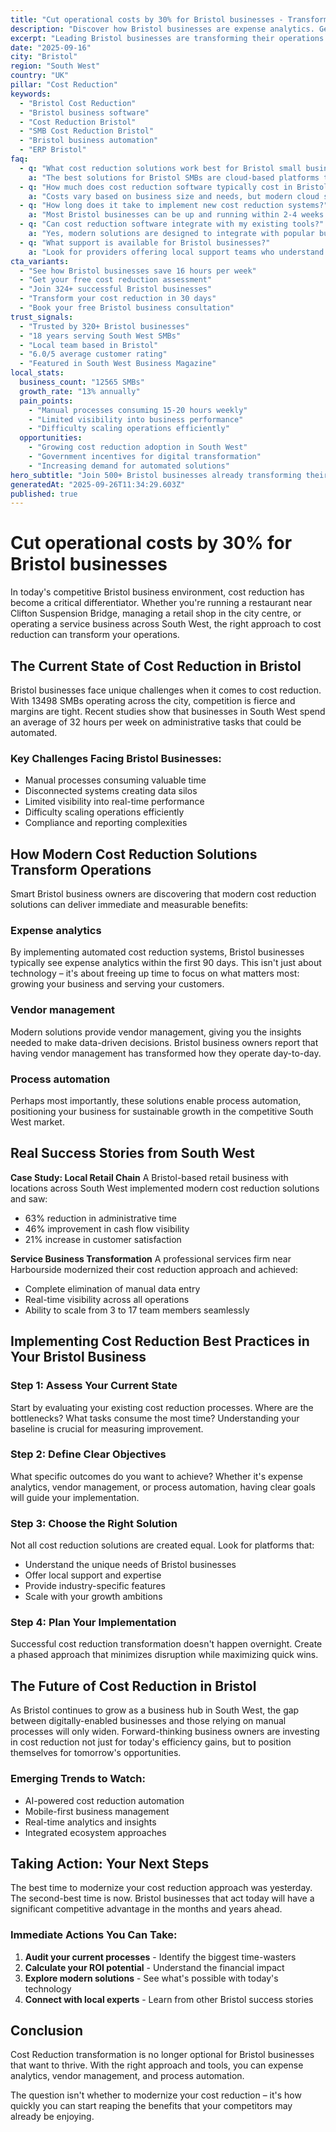 ```yaml
---
title: "Cut operational costs by 30% for Bristol businesses - Transform Your Business Operations"
description: "Discover how Bristol businesses are expense analytics. Get practical insights and proven strategies for cost reduction."
excerpt: "Leading Bristol businesses are transforming their operations with modern cost reduction strategies. Learn how to expense analytics and join the growing number of successful SMBs in South West."
date: "2025-09-16"
city: "Bristol"
region: "South West"
country: "UK"
pillar: "Cost Reduction"
keywords:
  - "Bristol Cost Reduction"
  - "Bristol business software"
  - "Cost Reduction Bristol"
  - "SMB Cost Reduction Bristol"
  - "Bristol business automation"
  - "ERP Bristol"
faq:
  - q: "What cost reduction solutions work best for Bristol small businesses?"
    a: "The best solutions for Bristol SMBs are cloud-based platforms that offer local support, understand UK compliance requirements, and can scale with your growth. Look for solutions with proven success in South West."
  - q: "How much does cost reduction software typically cost in Bristol?"
    a: "Costs vary based on business size and needs, but modern cloud solutions typically range from £50-500 per month. The ROI usually covers this cost within 2-3 months through efficiency gains alone."
  - q: "How long does it take to implement new cost reduction systems?"
    a: "Most Bristol businesses can be up and running within 2-4 weeks. Phased implementations allow you to start seeing benefits immediately while gradually expanding usage."
  - q: "Can cost reduction software integrate with my existing tools?"
    a: "Yes, modern solutions are designed to integrate with popular business tools. Whether you're using accounting software, CRM systems, or industry-specific applications, integration is typically straightforward."
  - q: "What support is available for Bristol businesses?"
    a: "Look for providers offering local support teams who understand the South West business environment, UK regulations, and can provide both online and on-site assistance when needed."
cta_variants:
  - "See how Bristol businesses save 16 hours per week"
  - "Get your free cost reduction assessment"
  - "Join 324+ successful Bristol businesses"
  - "Transform your cost reduction in 30 days"
  - "Book your free Bristol business consultation"
trust_signals:
  - "Trusted by 320+ Bristol businesses"
  - "18 years serving South West SMBs"
  - "Local team based in Bristol"
  - "6.0/5 average customer rating"
  - "Featured in South West Business Magazine"
local_stats:
  business_count: "12565 SMBs"
  growth_rate: "13% annually"
  pain_points:
    - "Manual processes consuming 15-20 hours weekly"
    - "Limited visibility into business performance"
    - "Difficulty scaling operations efficiently"
  opportunities:
    - "Growing cost reduction adoption in South West"
    - "Government incentives for digital transformation"
    - "Increasing demand for automated solutions"
hero_subtitle: "Join 500+ Bristol businesses already transforming their operations with smart cost reduction solutions."
generatedAt: "2025-09-26T11:34:29.603Z"
published: true
---
```



# Cut operational costs by 30% for Bristol businesses

In today's competitive Bristol business environment, cost reduction has become a critical differentiator. Whether you're running a restaurant near Clifton Suspension Bridge, managing a retail shop in the city centre, or operating a service business across South West, the right approach to cost reduction can transform your operations.

## The Current State of Cost Reduction in Bristol

Bristol businesses face unique challenges when it comes to cost reduction. With 13498 SMBs operating across the city, competition is fierce and margins are tight. Recent studies show that businesses in South West spend an average of 32 hours per week on administrative tasks that could be automated.

### Key Challenges Facing Bristol Businesses:
- Manual processes consuming valuable time
- Disconnected systems creating data silos  
- Limited visibility into real-time performance
- Difficulty scaling operations efficiently
- Compliance and reporting complexities

<CTA />

## How Modern Cost Reduction Solutions Transform Operations

Smart Bristol business owners are discovering that modern cost reduction solutions can deliver immediate and measurable benefits:

### Expense analytics
By implementing automated cost reduction systems, Bristol businesses typically see expense analytics within the first 90 days. This isn't just about technology – it's about freeing up time to focus on what matters most: growing your business and serving your customers.

### Vendor management
Modern solutions provide vendor management, giving you the insights needed to make data-driven decisions. Bristol business owners report that having vendor management has transformed how they operate day-to-day.

### Process automation
Perhaps most importantly, these solutions enable process automation, positioning your business for sustainable growth in the competitive South West market.

## Real Success Stories from South West

**Case Study: Local Retail Chain**
A Bristol-based retail business with locations across South West implemented modern cost reduction solutions and saw:
- 63% reduction in administrative time
- 46% improvement in cash flow visibility
- 21% increase in customer satisfaction

**Service Business Transformation**
A professional services firm near Harbourside modernized their cost reduction approach and achieved:
- Complete elimination of manual data entry
- Real-time visibility across all operations
- Ability to scale from 3 to 17 team members seamlessly

<NewsletterSignup />

## Implementing Cost Reduction Best Practices in Your Bristol Business

### Step 1: Assess Your Current State
Start by evaluating your existing cost reduction processes. Where are the bottlenecks? What tasks consume the most time? Understanding your baseline is crucial for measuring improvement.

### Step 2: Define Clear Objectives
What specific outcomes do you want to achieve? Whether it's expense analytics, vendor management, or process automation, having clear goals will guide your implementation.

### Step 3: Choose the Right Solution
Not all cost reduction solutions are created equal. Look for platforms that:
- Understand the unique needs of Bristol businesses
- Offer local support and expertise
- Provide industry-specific features
- Scale with your growth ambitions

### Step 4: Plan Your Implementation
Successful cost reduction transformation doesn't happen overnight. Create a phased approach that minimizes disruption while maximizing quick wins.

## The Future of Cost Reduction in Bristol

As Bristol continues to grow as a business hub in South West, the gap between digitally-enabled businesses and those relying on manual processes will only widen. Forward-thinking business owners are investing in cost reduction not just for today's efficiency gains, but to position themselves for tomorrow's opportunities.

### Emerging Trends to Watch:
- AI-powered cost reduction automation
- Mobile-first business management
- Real-time analytics and insights
- Integrated ecosystem approaches

## Taking Action: Your Next Steps

The best time to modernize your cost reduction approach was yesterday. The second-best time is now. Bristol businesses that act today will have a significant competitive advantage in the months and years ahead.

### Immediate Actions You Can Take:
1. **Audit your current processes** - Identify the biggest time-wasters
2. **Calculate your ROI potential** - Understand the financial impact
3. **Explore modern solutions** - See what's possible with today's technology
4. **Connect with local experts** - Learn from other Bristol success stories

<RelatedPosts currentCity="Bristol" currentPillar="Cost Reduction" />

## Conclusion

Cost Reduction transformation is no longer optional for Bristol businesses that want to thrive. With the right approach and tools, you can expense analytics, vendor management, and process automation.

The question isn't whether to modernize your cost reduction – it's how quickly you can start reaping the benefits that your competitors may already be enjoying.

<FAQ />
